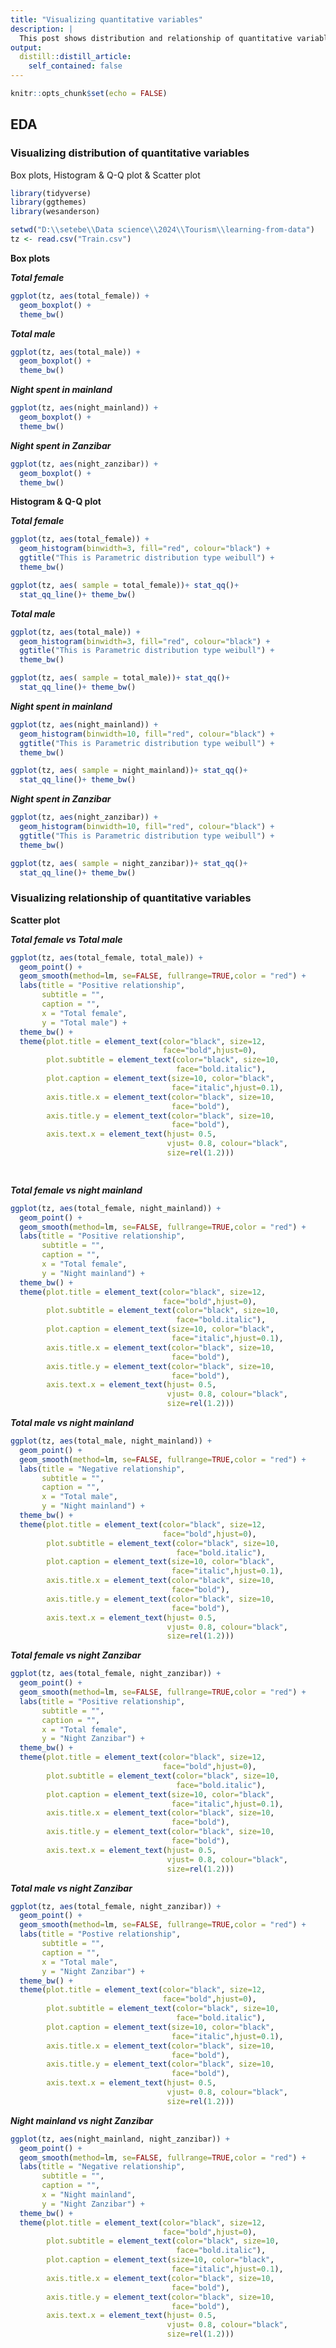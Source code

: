 ```yaml
---
title: "Visualizing quantitative variables"
description: |
  This post shows distribution and relationship of quantitative variables.
output:
  distill::distill_article:
    self_contained: false
---
```



```r
knitr::opts_chunk$set(echo = FALSE)
```

## EDA

### Visualizing distribution of quantitative variables 
Box plots, Histogram & Q-Q plot & Scatter plot

```r
library(tidyverse)
library(ggthemes)
library(wesanderson)
```


```r
setwd("D:\\setebe\\Data science\\2024\\Tourism\\learning-from-data")
tz <- read.csv("Train.csv")
```

**Box plots**

***Total female***
```r
ggplot(tz, aes(total_female)) + 
  geom_boxplot() +
  theme_bw() 

```

***Total male***
```r
 
ggplot(tz, aes(total_male)) + 
  geom_boxplot() +
  theme_bw() 
```

***Night spent in mainland***
```r

ggplot(tz, aes(night_mainland)) + 
  geom_boxplot() +
  theme_bw() 
```

***Night spent in Zanzibar***
```r

ggplot(tz, aes(night_zanzibar)) + 
  geom_boxplot() +
  theme_bw() 
```

**Histogram & Q-Q plot**

***Total female***
```r

ggplot(tz, aes(total_female)) + 
  geom_histogram(binwidth=3, fill="red", colour="black") +
  ggtitle("This is Parametric distribution type weibull") +
  theme_bw() 

ggplot(tz, aes( sample = total_female))+ stat_qq()+ 
  stat_qq_line()+ theme_bw() 
```


***Total male***
```r
ggplot(tz, aes(total_male)) + 
  geom_histogram(binwidth=3, fill="red", colour="black") +
  ggtitle("This is Parametric distribution type weibull") +
  theme_bw() 

ggplot(tz, aes( sample = total_male))+ stat_qq()+ 
  stat_qq_line()+ theme_bw() 

```


***Night spent in mainland***
```r
ggplot(tz, aes(night_mainland)) + 
  geom_histogram(binwidth=10, fill="red", colour="black") +
  ggtitle("This is Parametric distribution type weibull") +
  theme_bw() 

ggplot(tz, aes( sample = night_mainland))+ stat_qq()+ 
  stat_qq_line()+ theme_bw() 

```

***Night spent in Zanzibar***
```r
ggplot(tz, aes(night_zanzibar)) + 
  geom_histogram(binwidth=10, fill="red", colour="black") +
  ggtitle("This is Parametric distribution type weibull") +
  theme_bw() 

ggplot(tz, aes( sample = night_zanzibar))+ stat_qq()+ 
  stat_qq_line()+ theme_bw() 
```

### Visualizing relationship of quantitative variables 

**Scatter plot**

***Total female vs Total male***
```r

ggplot(tz, aes(total_female, total_male)) + 
  geom_point() +
  geom_smooth(method=lm, se=FALSE, fullrange=TRUE,color = "red") +
  labs(title = "Positive relationship",
       subtitle = "", 
       caption = "",
       x = "Total female",
       y = "Total male") +
  theme_bw() +
  theme(plot.title = element_text(color="black", size=12, 
                                  face="bold",hjust=0),
        plot.subtitle = element_text(color="black", size=10, 
                                     face="bold.italic"),
        plot.caption = element_text(size=10, color="black", 
                                    face="italic",hjust=0.1),
        axis.title.x = element_text(color="black", size=10, 
                                    face="bold"),
        axis.title.y = element_text(color="black", size=10, 
                                    face="bold"),
        axis.text.x = element_text(hjust= 0.5, 
                                   vjust= 0.8, colour="black", 
                                   size=rel(1.2)))

 
```


***Total female vs night mainland***
```r
ggplot(tz, aes(total_female, night_mainland)) + 
  geom_point() +
  geom_smooth(method=lm, se=FALSE, fullrange=TRUE,color = "red") +
  labs(title = "Positive relationship",
       subtitle = "", 
       caption = "",
       x = "Total female",
       y = "Night mainland") +
  theme_bw() +
  theme(plot.title = element_text(color="black", size=12, 
                                  face="bold",hjust=0),
        plot.subtitle = element_text(color="black", size=10, 
                                     face="bold.italic"),
        plot.caption = element_text(size=10, color="black", 
                                    face="italic",hjust=0.1),
        axis.title.x = element_text(color="black", size=10, 
                                    face="bold"),
        axis.title.y = element_text(color="black", size=10, 
                                    face="bold"),
        axis.text.x = element_text(hjust= 0.5, 
                                   vjust= 0.8, colour="black", 
                                   size=rel(1.2)))

```


***Total male vs night mainland***
```r
ggplot(tz, aes(total_male, night_mainland)) + 
  geom_point() +
  geom_smooth(method=lm, se=FALSE, fullrange=TRUE,color = "red") +
  labs(title = "Negative relationship",
       subtitle = "", 
       caption = "",
       x = "Total male",
       y = "Night mainland") +
  theme_bw() +
  theme(plot.title = element_text(color="black", size=12, 
                                  face="bold",hjust=0),
        plot.subtitle = element_text(color="black", size=10, 
                                     face="bold.italic"),
        plot.caption = element_text(size=10, color="black", 
                                    face="italic",hjust=0.1),
        axis.title.x = element_text(color="black", size=10, 
                                    face="bold"),
        axis.title.y = element_text(color="black", size=10, 
                                    face="bold"),
        axis.text.x = element_text(hjust= 0.5, 
                                   vjust= 0.8, colour="black", 
                                   size=rel(1.2)))


```


***Total female vs night Zanzibar***
```r
ggplot(tz, aes(total_female, night_zanzibar)) + 
  geom_point() +
  geom_smooth(method=lm, se=FALSE, fullrange=TRUE,color = "red") +
  labs(title = "Positive relationship",
       subtitle = "", 
       caption = "",
       x = "Total female",
       y = "Night Zanzibar") +
  theme_bw() +
  theme(plot.title = element_text(color="black", size=12, 
                                  face="bold",hjust=0),
        plot.subtitle = element_text(color="black", size=10, 
                                     face="bold.italic"),
        plot.caption = element_text(size=10, color="black", 
                                    face="italic",hjust=0.1),
        axis.title.x = element_text(color="black", size=10, 
                                    face="bold"),
        axis.title.y = element_text(color="black", size=10, 
                                    face="bold"),
        axis.text.x = element_text(hjust= 0.5, 
                                   vjust= 0.8, colour="black", 
                                   size=rel(1.2)))

```

***Total male vs night Zanzibar*** 
```r

ggplot(tz, aes(total_female, night_zanzibar)) + 
  geom_point() +
  geom_smooth(method=lm, se=FALSE, fullrange=TRUE,color = "red") +
  labs(title = "Postive relationship",
       subtitle = "", 
       caption = "",
       x = "Total male",
       y = "Night Zanzibar") +
  theme_bw() +
  theme(plot.title = element_text(color="black", size=12, 
                                  face="bold",hjust=0),
        plot.subtitle = element_text(color="black", size=10, 
                                     face="bold.italic"),
        plot.caption = element_text(size=10, color="black", 
                                    face="italic",hjust=0.1),
        axis.title.x = element_text(color="black", size=10, 
                                    face="bold"),
        axis.title.y = element_text(color="black", size=10, 
                                    face="bold"),
        axis.text.x = element_text(hjust= 0.5, 
                                   vjust= 0.8, colour="black", 
                                   size=rel(1.2)))

```


***Night mainland vs night Zanzibar*** 
```r

ggplot(tz, aes(night_mainland, night_zanzibar)) + 
  geom_point() +
  geom_smooth(method=lm, se=FALSE, fullrange=TRUE,color = "red") +
  labs(title = "Negative relationship",
       subtitle = "", 
       caption = "",
       x = "Night mainland",
       y = "Night Zanzibar") +
  theme_bw() +
  theme(plot.title = element_text(color="black", size=12, 
                                  face="bold",hjust=0),
        plot.subtitle = element_text(color="black", size=10, 
                                     face="bold.italic"),
        plot.caption = element_text(size=10, color="black", 
                                    face="italic",hjust=0.1),
        axis.title.x = element_text(color="black", size=10, 
                                    face="bold"),
        axis.title.y = element_text(color="black", size=10, 
                                    face="bold"),
        axis.text.x = element_text(hjust= 0.5, 
                                   vjust= 0.8, colour="black", 
                                   size=rel(1.2)))

```

